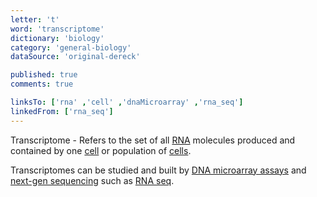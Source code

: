 ```yaml
---
letter: 't'
word: 'transcriptome'
dictionary: 'biology'
category: 'general-biology'
dataSource: 'original-dereck'

published: true
comments: true

linksTo: ['rna' ,'cell' ,'dnaMicroarray' ,'rna_seq']
linkedFrom: ['rna_seq']
---
```


<a id="transcriptome">Transcriptome</a> - Refers to the set of all [RNA](#rna) molecules produced and contained by one [cell](#cell) or population of [cells](#cell).

 Transcriptomes can be studied and built by [DNA microarray assays](#dnaMicroarray) and [next-gen sequencing](#rna_seq) such as [RNA seq](#rna_seq).